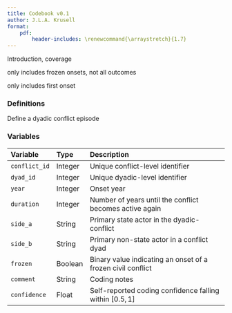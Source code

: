 ```yaml
---
title: Codebook v0.1
author: J.L.A. Krusell
format:
    pdf:
        header-includes: \renewcommand{\arraystretch}{1.7}
---
```


Introduction, coverage

only includes frozen onsets, not all outcomes

only includes first onset

### Definitions

Define a dyadic conflict episode


### Variables



| Variable      | Type    | Description                                                 |
|:--------------|:--------|:------------------------------------------------------------|
| `conflict_id` | Integer | Unique conflict-level identifier                            |
| `dyad_id`     | Integer | Unique dyadic-level identifier                              |
| `year`        | Integer | Onset year                                                  |
| `duration`    | Integer | Number of years until the conflict becomes active again     |
| `side_a`      | String  | Primary state actor in the dyadic-conflict                  |
| `side_b`      | String  | Primary non-state actor in a conflict dyad                  |
| `frozen`      | Boolean | Binary value indicating an onset of a frozen civil conflict |
| `comment`     | String  | Coding notes                                                |
| `confidence`  | Float   | Self-reported coding confidence falling within $[0.5, 1]$   |
